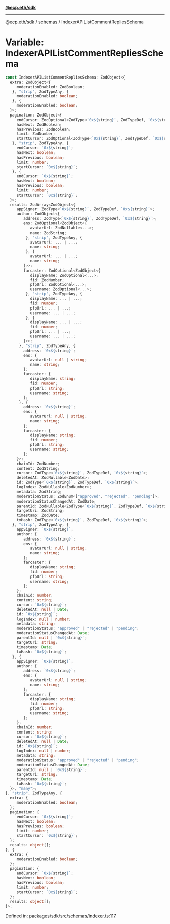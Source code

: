 [**@ecp.eth/sdk**](../../index.mdx)

***

[@ecp.eth/sdk](/sdk-reference/index.mdx) / [schemas](/sdk-reference/schemas/index.mdx) / IndexerAPIListCommentRepliesSchema

# Variable: IndexerAPIListCommentRepliesSchema

```ts
const IndexerAPIListCommentRepliesSchema: ZodObject<{
  extra: ZodObject<{
     moderationEnabled: ZodBoolean;
   }, "strip", ZodTypeAny, {
     moderationEnabled: boolean;
   }, {
     moderationEnabled: boolean;
  }>;
  pagination: ZodObject<{
     endCursor: ZodOptional<ZodType<`0x${string}`, ZodTypeDef, `0x${string}`>>;
     hasNext: ZodBoolean;
     hasPrevious: ZodBoolean;
     limit: ZodNumber;
     startCursor: ZodOptional<ZodType<`0x${string}`, ZodTypeDef, `0x${string}`>>;
   }, "strip", ZodTypeAny, {
     endCursor: `0x${string}`;
     hasNext: boolean;
     hasPrevious: boolean;
     limit: number;
     startCursor: `0x${string}`;
   }, {
     endCursor: `0x${string}`;
     hasNext: boolean;
     hasPrevious: boolean;
     limit: number;
     startCursor: `0x${string}`;
  }>;
  results: ZodArray<ZodObject<{
     appSigner: ZodType<`0x${string}`, ZodTypeDef, `0x${string}`>;
     author: ZodObject<{
        address: ZodType<`0x${string}`, ZodTypeDef, `0x${string}`>;
        ens: ZodOptional<ZodObject<{
           avatarUrl: ZodNullable<...>;
           name: ZodString;
         }, "strip", ZodTypeAny, {
           avatarUrl: ... | ...;
           name: string;
         }, {
           avatarUrl: ... | ...;
           name: string;
        }>>;
        farcaster: ZodOptional<ZodObject<{
           displayName: ZodOptional<...>;
           fid: ZodNumber;
           pfpUrl: ZodOptional<...>;
           username: ZodOptional<...>;
         }, "strip", ZodTypeAny, {
           displayName: ... | ...;
           fid: number;
           pfpUrl: ... | ...;
           username: ... | ...;
         }, {
           displayName: ... | ...;
           fid: number;
           pfpUrl: ... | ...;
           username: ... | ...;
        }>>;
      }, "strip", ZodTypeAny, {
        address: `0x${string}`;
        ens: {
           avatarUrl: null | string;
           name: string;
        };
        farcaster: {
           displayName: string;
           fid: number;
           pfpUrl: string;
           username: string;
        };
      }, {
        address: `0x${string}`;
        ens: {
           avatarUrl: null | string;
           name: string;
        };
        farcaster: {
           displayName: string;
           fid: number;
           pfpUrl: string;
           username: string;
        };
     }>;
     chainId: ZodNumber;
     content: ZodString;
     cursor: ZodType<`0x${string}`, ZodTypeDef, `0x${string}`>;
     deletedAt: ZodNullable<ZodDate>;
     id: ZodType<`0x${string}`, ZodTypeDef, `0x${string}`>;
     logIndex: ZodNullable<ZodNumber>;
     metadata: ZodString;
     moderationStatus: ZodEnum<["approved", "rejected", "pending"]>;
     moderationStatusChangedAt: ZodDate;
     parentId: ZodNullable<ZodType<`0x${string}`, ZodTypeDef, `0x${string}`>>;
     targetUri: ZodString;
     timestamp: ZodDate;
     txHash: ZodType<`0x${string}`, ZodTypeDef, `0x${string}`>;
   }, "strip", ZodTypeAny, {
     appSigner: `0x${string}`;
     author: {
        address: `0x${string}`;
        ens: {
           avatarUrl: null | string;
           name: string;
        };
        farcaster: {
           displayName: string;
           fid: number;
           pfpUrl: string;
           username: string;
        };
     };
     chainId: number;
     content: string;
     cursor: `0x${string}`;
     deletedAt: null | Date;
     id: `0x${string}`;
     logIndex: null | number;
     metadata: string;
     moderationStatus: "approved" | "rejected" | "pending";
     moderationStatusChangedAt: Date;
     parentId: null | `0x${string}`;
     targetUri: string;
     timestamp: Date;
     txHash: `0x${string}`;
   }, {
     appSigner: `0x${string}`;
     author: {
        address: `0x${string}`;
        ens: {
           avatarUrl: null | string;
           name: string;
        };
        farcaster: {
           displayName: string;
           fid: number;
           pfpUrl: string;
           username: string;
        };
     };
     chainId: number;
     content: string;
     cursor: `0x${string}`;
     deletedAt: null | Date;
     id: `0x${string}`;
     logIndex: null | number;
     metadata: string;
     moderationStatus: "approved" | "rejected" | "pending";
     moderationStatusChangedAt: Date;
     parentId: null | `0x${string}`;
     targetUri: string;
     timestamp: Date;
     txHash: `0x${string}`;
  }>, "many">;
}, "strip", ZodTypeAny, {
  extra: {
     moderationEnabled: boolean;
  };
  pagination: {
     endCursor: `0x${string}`;
     hasNext: boolean;
     hasPrevious: boolean;
     limit: number;
     startCursor: `0x${string}`;
  };
  results: object[];
}, {
  extra: {
     moderationEnabled: boolean;
  };
  pagination: {
     endCursor: `0x${string}`;
     hasNext: boolean;
     hasPrevious: boolean;
     limit: number;
     startCursor: `0x${string}`;
  };
  results: object[];
}>;
```

Defined in: [packages/sdk/src/schemas/indexer.ts:117](https://github.com/ecp-eth/comments-monorepo/blob/main/packages/sdk/src/schemas/indexer.ts#L117)
